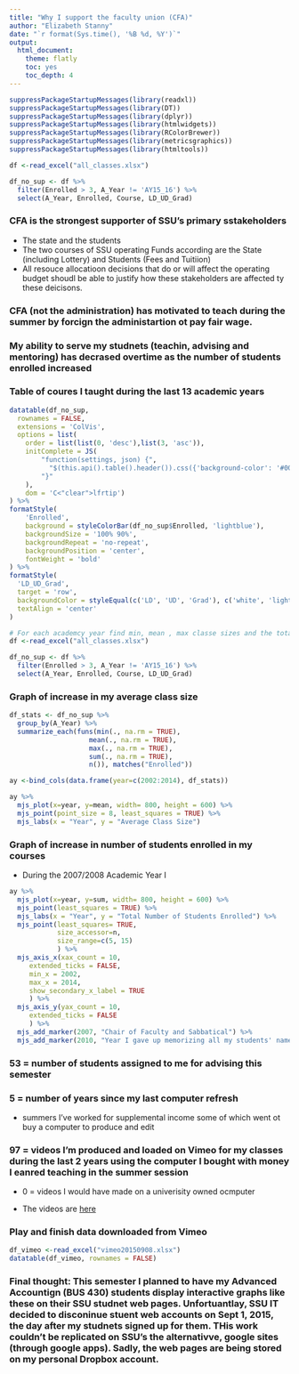 ```yaml
---
title: "Why I support the faculty union (CFA)"
author: "Elizabeth Stanny"
date: "`r format(Sys.time(), '%B %d, %Y')`" 
output:
  html_document:
    theme: flatly 
    toc: yes
    toc_depth: 4 
---
```


 

```r
suppressPackageStartupMessages(library(readxl))
suppressPackageStartupMessages(library(DT))
suppressPackageStartupMessages(library(dplyr))
suppressPackageStartupMessages(library(htmlwidgets))
suppressPackageStartupMessages(library(RColorBrewer))
suppressPackageStartupMessages(library(metricsgraphics))
suppressPackageStartupMessages(library(htmltools))

df <-read_excel("all_classes.xlsx")

df_no_sup <- df %>% 
  filter(Enrolled > 3, A_Year != 'AY15_16') %>% 
  select(A_Year, Enrolled, Course, LD_UD_Grad)

```
### CFA is the strongest supporter of SSU's primary sstakeholders

+ The state and the students 
+ The two courses of SSU operating Funds according are the State (including Lottery) and Students (Fees and Tuitiion)
+ All resouce allocatioon decisions that do or will affect the operating budget shoudl be able to justify how these stakeholders are affected ty these deicisons. 


### CFA (not the administration) has motivated to teach during the summer by forcign the administartion ot pay fair wage.  

### My ability to serve my studnets (teachin, advising and mentoring) has decrased overtime as the number of students enrolled increased

### Table of coures I taught during the last 13 academic years 


```r
datatable(df_no_sup, 
  rownames = FALSE,
  extensions = 'ColVis',
  options = list(
    order = list(list(0, 'desc'),list(3, 'asc')),
    initComplete = JS(
        "function(settings, json) {",
          "$(this.api().table().header()).css({'background-color': '#000', 'color': '#fff'});",
        "}"
    ),
    dom = 'C<"clear">lfrtip')
) %>% 
formatStyle(
    'Enrolled',
    background = styleColorBar(df_no_sup$Enrolled, 'lightblue'),
    backgroundSize = '100% 90%',
    backgroundRepeat = 'no-repeat',
    backgroundPosition = 'center',
    fontWeight = 'bold'
) %>%
formatStyle(
  'LD_UD_Grad',
  target = 'row',
  backgroundColor = styleEqual(c('LD', 'UD', 'Grad'), c('white', 'lightyellow', 'lightorange')),
  textAlign = 'center'
) 

# For each academcy year find min, mean , max classe sizes and the total number of classes
df <-read_excel("all_classes.xlsx")

df_no_sup <- df %>% 
  filter(Enrolled > 3, A_Year != 'AY15_16') %>% 
  select(A_Year, Enrolled, Course, LD_UD_Grad)

```


### Graph of increase in my average class size


```r
df_stats <- df_no_sup %>% 
  group_by(A_Year) %>% 
  summarize_each(funs(min(., na.rm = TRUE), 
                    mean(., na.rm = TRUE), 
                    max(., na.rm = TRUE),
                    sum(., na.rm = TRUE),
                    n()), matches("Enrolled"))

ay <-bind_cols(data.frame(year=c(2002:2014), df_stats))

ay %>%
  mjs_plot(x=year, y=mean, width= 800, height = 600) %>%
  mjs_point(point_size = 8, least_squares = TRUE) %>%
  mjs_labs(x = "Year", y = "Average Class Size") 

```



### Graph of increase in number of students enrolled in my courses 

+ During the 2007/2008 Academic Year I  

```r
ay %>%
  mjs_plot(x=year, y=sum, width= 800, height = 600) %>%
  mjs_point(least_squares = TRUE) %>%
  mjs_labs(x = "Year", y = "Total Number of Students Enrolled") %>%
  mjs_point(least_squares= TRUE,
            size_accessor=n, 
            size_range=c(5, 15)
            ) %>%
  mjs_axis_x(xax_count = 10, 
     extended_ticks = FALSE, 
     min_x = 2002, 
     max_x = 2014,
     show_secondary_x_label = TRUE
     ) %>% 
  mjs_axis_y(yax_count = 10, 
     extended_ticks = FALSE 
     ) %>% 
  mjs_add_marker(2007, "Chair of Faculty and Sabbatical") %>% 
  mjs_add_marker(2010, "Year I gave up memorizing all my students' names") 

```

### 53 = number of students assigned to me for advising this semester

### 5 = number of years since my last computer refresh

+ summers I've worked for supplemental income some of which went ot buy a computer to produce and edit

### 97 = videos I'm produced and loaded on Vimeo for my classes during the last 2 years using the computer I bought with money I eanred teaching in the summer session

+ 0 = videos I would have made on a univerisity owned ocmputer

+ The videos are [here](https://vimeo.com/user37582497/albums) 

### Play and finish data downloaded from Vimeo

```r

df_vimeo <-read_excel("vimeo20150908.xlsx")
datatable(df_vimeo, rownames = FALSE)

```

### Final thought:  This semester I planned  to have my Advanced Accountign (BUS 430) students display interactive graphs like these on their SSU studnet web pages.  Unfortuantlay, SSU IT decided to disconinue stuent web accounts on Sept 1, 2015, the day after my studnets signed up for them.  THis work couldn't be replicated on SSU's the alternativve, google sites (through google apps).  Sadly, the web pages are  being stored on my personal Dropbox account.   







